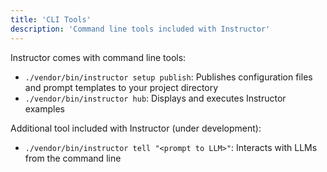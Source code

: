 ```yaml
---
title: 'CLI Tools'
description: 'Command line tools included with Instructor'
---
```


Instructor comes with command line tools:
 - `./vendor/bin/instructor setup publish`: Publishes configuration files and prompt templates to your project directory
 - `./vendor/bin/instructor hub`: Displays and executes Instructor examples

Additional tool included with Instructor (under development):
 - `./vendor/bin/instructor tell "<prompt to LLM>"`: Interacts with LLMs from the command line
